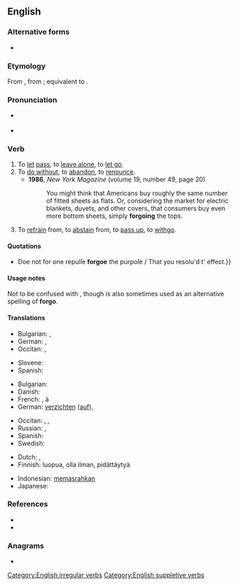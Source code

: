 {{also|forgó}}
==English==

===Alternative forms===
* {{alter|en|forego||proscribed}}

===Etymology===
From {{inh|en|enm|forgon|t=to go by, pass up}}, from {{inh|en|ang|forgān|t=to go away, forgo}}; equivalent to {{pre|en|for|go}}.

===Pronunciation===
* {{a|UK}} {{IPA|en|/fɔːˈɡəʊ/}}
* {{a|GA}} {{IPA|en|/fɔɹˈɡoʊ/}}

===Verb===
{{en-verb|forgoes|forgoing|forwent|forgone}} {{tcx|en|transitive}}

# To [[let]] [[pass]], to [[leave alone]], to [[let go]].
# To [[do without]], to [[abandon]], to [[renounce]].
#* '''1986''', ''New York Magazine'' (volume 19, number 49, page 20)
#*: You might think that Americans buy roughly the same number of fitted sheets as flats. Or, considering the market for electric blankets, duvets, and other covers, that consumers buy even more bottom sheets, simply '''forgoing''' the tops.
# To [[refrain]] from, to [[abstain]] from, to [[pass up]], to [[withgo]].
#: {{ux|en|I wouldn't '''forgo''' something, unless I'm convinced that it's detrimental in some way or another.}}

====Quotations====  
* {{RQ:Shakespeare Tempest|III|iii|page=13|passage={{...}}Doe not for one repulſe '''forgoe''' the purpoſe / That you resolu'd t' effect.}}

====Usage notes====
Not to be confused with {{m|en|forego||go before}}, though {{m|en|forego||do without}} is also sometimes used as an alternative spelling of '''forgo'''.

====Translations====
{{trans-top|to let pass}}
* Bulgarian: {{t|bg|отказвам се|sc=Cyrl}}, {{t+|bg|изоставям|sc=Cyrl}}
* German: {{t+|de|auslassen}}, {{t+|de|unterlassen}}
* Occitan: {{t|oc|renonciar}}, {{t+|oc|daissar}}
{{trans-mid}}
* Slovene: {{t|sl|odpovedati se čemu}}
* Spanish: {{t|es|pasar por alto}}
{{trans-bottom}}

{{trans-top|to do without}}
* Bulgarian: {{t|bg|минавам без|sc=Cyrl}}
* Danish: {{t|da|undvære}}
* French: {{t+|fr|se passer de}}, {{t+|fr|renoncer}} à
* German: [[verzichten]] ([[auf]]), {{t+|de|entsagen}}
{{trans-mid}}
* Occitan: {{t+|oc|abandonar}}, {{t|oc|deissar}}, {{t|oc|renonciar}}
* Russian: {{t+|ru|отка́зываться}}, {{t+|ru|возде́рживаться}}
* Spanish: {{t|es|dejar de lado}}
* Swedish: {{t|sv|avstå från}}
{{trans-bottom}}

{{checktrans-top}}
* Dutch: {{t|nl|laten voorbijgaan}}, {{t+|nl|passen}}
* Finnish: luopua, olla ilman, pidättäytyä
{{trans-mid}}
* Indonesian: [[pasrah|memasrahkan]]
* Japanese: {{t+|ja|諦める|tr=[[あきらめる]], akirameru}}
{{trans-bottom}}

===References===
* {{R:Century 1911}}
* {{R:Webster 1913}}

===Anagrams===
* {{anagrams|en|a=fgoor|go for}}

[[Category:English irregular verbs]]
[[Category:English suppletive verbs]]